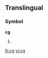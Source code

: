 {{see|.cg}}
==Translingual==
===Symbol===
'''cg'''
# {{SI-unit|centi|gram|[[mass]]}}

[[fr:cg]]
[[vi:cg]]